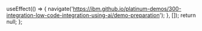 
  useEffect(() => {
    navigate('https://ibm.github.io/platinum-demos/300-integration-low-code-integration-using-ai/demo-preparation');
  }, []);
  return null;
};
